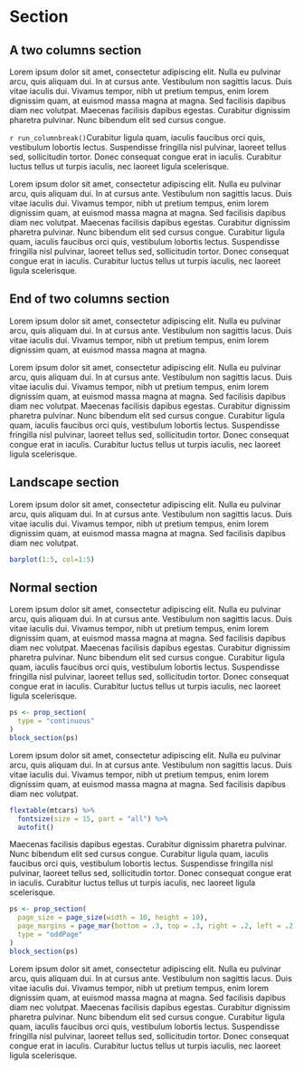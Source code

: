 # Section {#sections}

## A two columns section

<!---BLOCK_MULTICOL_START--->

Lorem ipsum dolor sit amet, consectetur adipiscing elit. Nulla eu pulvinar arcu,
quis aliquam dui. In at cursus ante. Vestibulum non sagittis lacus. Duis vitae
iaculis dui. Vivamus tempor, nibh ut pretium tempus, enim lorem dignissim quam,
at euismod massa magna at magna. Sed facilisis dapibus diam nec volutpat.
Maecenas facilisis dapibus egestas. Curabitur dignissim pharetra pulvinar. Nunc
bibendum elit sed cursus congue.

`r run_columnbreak()`Curabitur ligula quam, iaculis faucibus orci quis,
vestibulum lobortis lectus. Suspendisse fringilla nisl pulvinar, laoreet tellus
sed, sollicitudin tortor. Donec consequat congue erat in iaculis. Curabitur
luctus tellus ut turpis iaculis, nec laoreet ligula scelerisque.

Lorem ipsum dolor sit amet, consectetur adipiscing elit. Nulla eu pulvinar arcu,
quis aliquam dui. In at cursus ante. Vestibulum non sagittis lacus. Duis vitae
iaculis dui. Vivamus tempor, nibh ut pretium tempus, enim lorem dignissim quam,
at euismod massa magna at magna. Sed facilisis dapibus diam nec volutpat.
Maecenas facilisis dapibus egestas. Curabitur dignissim pharetra pulvinar. Nunc
bibendum elit sed cursus congue. Curabitur ligula quam, iaculis faucibus orci
quis, vestibulum lobortis lectus. Suspendisse fringilla nisl pulvinar, laoreet
tellus sed, sollicitudin tortor. Donec consequat congue erat in iaculis.
Curabitur luctus tellus ut turpis iaculis, nec laoreet ligula scelerisque.

<!---BLOCK_MULTICOL_STOP{widths: [3,3], space: 0.2, sep: true}--->

## End of two columns section


Lorem ipsum dolor sit amet, consectetur adipiscing elit. Nulla eu pulvinar arcu,
quis aliquam dui. In at cursus ante. Vestibulum non sagittis lacus. Duis vitae
iaculis dui. Vivamus tempor, nibh ut pretium tempus, enim lorem dignissim quam,
at euismod massa magna at magna.

Lorem ipsum dolor sit amet, consectetur adipiscing elit. Nulla eu pulvinar arcu,
quis aliquam dui. In at cursus ante. Vestibulum non sagittis lacus. Duis vitae
iaculis dui. Vivamus tempor, nibh ut pretium tempus, enim lorem dignissim quam,
at euismod massa magna at magna. Sed facilisis dapibus diam nec volutpat.
Maecenas facilisis dapibus egestas. Curabitur dignissim pharetra pulvinar. Nunc
bibendum elit sed cursus congue. Curabitur ligula quam, iaculis faucibus orci
quis, vestibulum lobortis lectus. Suspendisse fringilla nisl pulvinar, laoreet
tellus sed, sollicitudin tortor. Donec consequat congue erat in iaculis.
Curabitur luctus tellus ut turpis iaculis, nec laoreet ligula scelerisque.

<!---BLOCK_LANDSCAPE_START--->

## Landscape section

Lorem ipsum dolor sit amet, consectetur adipiscing elit. Nulla eu pulvinar arcu,
quis aliquam dui. In at cursus ante. Vestibulum non sagittis lacus. Duis vitae
iaculis dui. Vivamus tempor, nibh ut pretium tempus, enim lorem dignissim quam,
at euismod massa magna at magna. Sed facilisis dapibus diam nec volutpat. 

```r
barplot(1:5, col=1:5)
```

<!---BLOCK_LANDSCAPE_STOP--->

## Normal section

Lorem ipsum dolor sit amet, consectetur adipiscing elit. Nulla eu pulvinar arcu,
quis aliquam dui. In at cursus ante. Vestibulum non sagittis lacus. Duis vitae
iaculis dui. Vivamus tempor, nibh ut pretium tempus, enim lorem dignissim quam,
at euismod massa magna at magna. Sed facilisis dapibus diam nec volutpat.
Maecenas facilisis dapibus egestas. Curabitur dignissim pharetra pulvinar. Nunc
bibendum elit sed cursus congue. Curabitur ligula quam, iaculis faucibus orci
quis, vestibulum lobortis lectus. Suspendisse fringilla nisl pulvinar, laoreet
tellus sed, sollicitudin tortor. Donec consequat congue erat in iaculis.
Curabitur luctus tellus ut turpis iaculis, nec laoreet ligula scelerisque.

```r
ps <- prop_section(
  type = "continuous"
)
block_section(ps)
```


Lorem ipsum dolor sit amet, consectetur adipiscing elit. Nulla eu pulvinar arcu,
quis aliquam dui. In at cursus ante. Vestibulum non sagittis lacus. Duis vitae
iaculis dui. Vivamus tempor, nibh ut pretium tempus, enim lorem dignissim quam,
at euismod massa magna at magna. Sed facilisis dapibus diam nec volutpat.

```r
flextable(mtcars) %>% 
  fontsize(size = 15, part = "all") %>% 
  autofit()
```


Maecenas facilisis dapibus egestas. Curabitur dignissim pharetra pulvinar. Nunc
bibendum elit sed cursus congue. Curabitur ligula quam, iaculis faucibus orci
quis, vestibulum lobortis lectus. Suspendisse fringilla nisl pulvinar, laoreet
tellus sed, sollicitudin tortor. Donec consequat congue erat in iaculis.
Curabitur luctus tellus ut turpis iaculis, nec laoreet ligula scelerisque.

```r
ps <- prop_section(
  page_size = page_size(width = 10, height = 10),
  page_margins = page_mar(bottom = .3, top = .3, right = .2, left = .2, gutter = .1),
  type = "oddPage"
)
block_section(ps)
```

Lorem ipsum dolor sit amet, consectetur adipiscing elit. Nulla eu pulvinar arcu,
quis aliquam dui. In at cursus ante. Vestibulum non sagittis lacus. Duis vitae
iaculis dui. Vivamus tempor, nibh ut pretium tempus, enim lorem dignissim quam,
at euismod massa magna at magna. Sed facilisis dapibus diam nec volutpat.
Maecenas facilisis dapibus egestas. Curabitur dignissim pharetra pulvinar. Nunc
bibendum elit sed cursus congue. Curabitur ligula quam, iaculis faucibus orci
quis, vestibulum lobortis lectus. Suspendisse fringilla nisl pulvinar, laoreet
tellus sed, sollicitudin tortor. Donec consequat congue erat in iaculis.
Curabitur luctus tellus ut turpis iaculis, nec laoreet ligula scelerisque.



